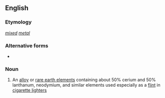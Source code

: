 {{also|mischmétal}}
==English==

===Etymology===
{{etyl|de|en}} ''[[mixed]] [[metal]]''

===Alternative forms===
* {{l|en|misch metal}}

===Noun===
{{wikipedia}}
{{en-noun}}

# An [[alloy]] or [[rare earth element]]s containing about 50% cerium and 50% lanthanum, neodymium, and similar elements used especially as a [[flint]] in [[cigarette lighter]]s